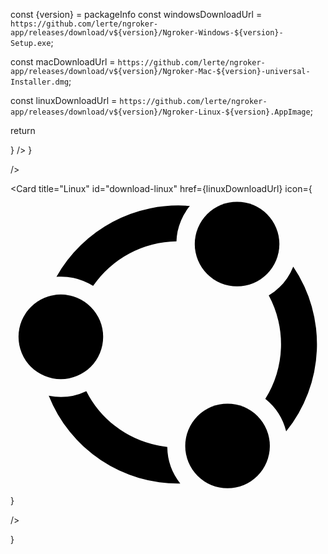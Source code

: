 
  const {version} = packageInfo
  const windowsDownloadUrl = `https://github.com/lerte/ngroker-app/releases/download/v${version}/Ngroker-Windows-${version}-Setup.exe`;
  
  const macDownloadUrl = `https://github.com/lerte/ngroker-app/releases/download/v${version}/Ngroker-Mac-${version}-universal-Installer.dmg`;
    
  const linuxDownloadUrl = `https://github.com/lerte/ngroker-app/releases/download/v${version}/Ngroker-Linux-${version}.AppImage`;

return <div className="container-fluid h-full grid place-content-center">

<Cards className="transition-transform flex flex-col md:flex-row scale-[300%] md:scale-[180%] lg:scale-[240%] xl:scale-[300%]">
  <Card
    title="Windows"
    href={windowsDownloadUrl}
    icon={
      <svg
        height="44"
        viewBox="0 0 24 24"
        xmlns="http://www.w3.org/2000/svg"
      >
        <path
          className="fill-[#f26522]"
          d="M11.35 0H0v11.35h11.35z"
        />
        <path
          className="fill-[#8dc63f]"
          d="M23.88 0H12.53v11.35h11.35z"
        />
        <path
          className="fill-[#00aeef]"
          d="M11.35 12.53H0v11.35h11.35z"
        />
        <path
          className="fill-[#ffc20e]"
          d="M23.88 12.53H12.53v11.35h11.35z"
        />
      </svg>
    }
  />
  <Card
    title="MacOS"
    href={macDownloadUrl}
    icon={<svg className="fill-black dark:fill-white" height="44" viewBox="0 0 17 48" xmlns="http://www.w3.org/2000/svg"><path d="m15.5752 19.0792a4.2055 4.2055 0 0 0 -2.01 3.5376 4.0931 4.0931 0 0 0 2.4908 3.7542 9.7779 9.7779 0 0 1 -1.2755 2.6351c-.7941 1.1431-1.6244 2.2862-2.8878 2.2862s-1.5883-.734-3.0443-.734c-1.42 0-1.9252.7581-3.08.7581s-1.9611-1.0589-2.8876-2.3584a11.3987 11.3987 0 0 1 -1.9373-6.1487c0-3.61 2.3464-5.523 4.6566-5.523 1.2274 0 2.25.8062 3.02.8062.734 0 1.8771-.8543 3.2729-.8543a4.3778 4.3778 0 0 1 3.6822 1.841zm-6.8586-2.0456a1.3865 1.3865 0 0 1 -.2527-.024 1.6557 1.6557 0 0 1 -.0361-.337 4.0341 4.0341 0 0 1 1.0228-2.5148 4.1571 4.1571 0 0 1 2.7314-1.4078 1.7815 1.7815 0 0 1 .0361.373 4.1487 4.1487 0 0 1 -.9867 2.587 3.6039 3.6039 0 0 1 -2.5148 1.3236z"></path></svg>}

/>

  <Card
    title="Linux"
    id="download-linux"
    href={linuxDownloadUrl}
    icon={<svg className="fill-[#e95420] dark:fill-white" xmlns="http://www.w3.org/2000/svg" viewBox="0 0 60.45 57.87"><circle cx="9.66" cy="27.41" r="8.12"/><circle cx="43.48" cy="9.61" r="8.12"/><path d="M7.34,38.71A26.67,26.67,0,0,0,32.58,55.55a11.47,11.47,0,0,1-2.49-7Q29,48.4,28,48.19A19.62,19.62,0,0,1,14.55,37.83,11.49,11.49,0,0,1,7.34,38.71Z"/><circle cx="41.65" cy="48.35" r="8.12"/><path d="M48.9,39.31a11.58,11.58,0,0,1,4,6.25,26.64,26.64,0,0,0,1.36-31.63,11.47,11.47,0,0,1-4.7,5.54A19.73,19.73,0,0,1,48.9,39.31Z"/><path d="M9.68,15.85a11.44,11.44,0,0,1,2.4.25,11.72,11.72,0,0,1,3.77,1.54,19.73,19.73,0,0,1,16-8.56,12.15,12.15,0,0,1,.22-1.9h0a11.75,11.75,0,0,1,2.34-4.89A26.9,26.9,0,0,0,8.82,15.88C9.11,15.86,9.39,15.85,9.68,15.85Z"/></svg>}

/>

</Cards>

</div>

}
